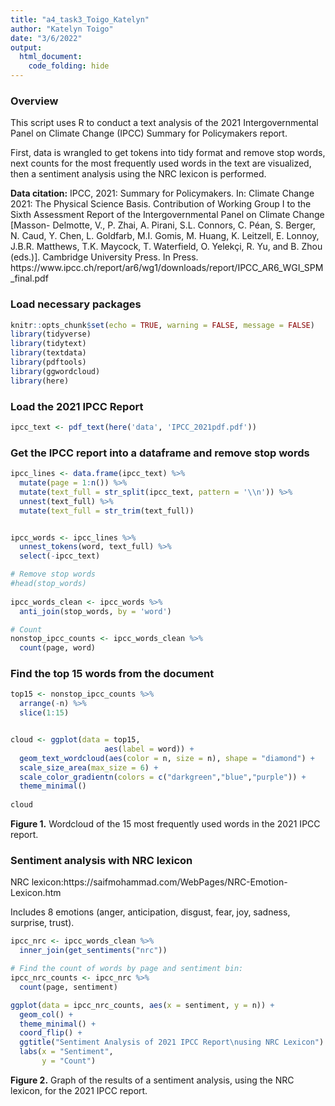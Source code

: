 ```yaml
---
title: "a4_task3_Toigo_Katelyn"
author: "Katelyn Toigo"
date: "3/6/2022"
output:
  html_document:
    code_folding: hide
---
```

### Overview
This script uses R to conduct a text analysis of the 2021 Intergovernmental Panel on Climate Change (IPCC) Summary for Policymakers report.

First, data is wrangled to get tokens into tidy format and remove stop words, next counts for the most frequently used words in the text are visualized, then a sentiment analysis using the NRC lexicon is performed.

**Data citation:** 
IPCC, 2021: Summary for Policymakers. In: Climate Change 2021: The Physical Science Basis. Contribution of Working Group I to the Sixth Assessment Report of the Intergovernmental Panel on Climate Change [Masson- Delmotte, V., P. Zhai, A. Pirani, S.L. Connors, C. Péan, S. Berger, N. Caud, Y. Chen, L. Goldfarb, M.I. Gomis, M. Huang, K. Leitzell, E. Lonnoy, J.B.R. Matthews, T.K. Maycock, T. Waterfield, O. Yelekçi, R. Yu, and B. Zhou (eds.)]. Cambridge University Press. In Press. https://www.ipcc.ch/report/ar6/wg1/downloads/report/IPCC_AR6_WGI_SPM_final.pdf

### Load necessary packages
```r
knitr::opts_chunk$set(echo = TRUE, warning = FALSE, message = FALSE)
library(tidyverse)
library(tidytext)
library(textdata)
library(pdftools)
library(ggwordcloud)
library(here)
```

### Load the 2021 IPCC Report
```r
ipcc_text <- pdf_text(here('data', 'IPCC_2021pdf.pdf'))
```

### Get the IPCC report into a dataframe and remove stop words
```r
ipcc_lines <- data.frame(ipcc_text) %>% 
  mutate(page = 1:n()) %>%
  mutate(text_full = str_split(ipcc_text, pattern = '\\n')) %>% 
  unnest(text_full) %>% 
  mutate(text_full = str_trim(text_full)) 


ipcc_words <- ipcc_lines %>% 
  unnest_tokens(word, text_full) %>% 
  select(-ipcc_text)

# Remove stop words
#head(stop_words)
 
ipcc_words_clean <- ipcc_words %>% 
  anti_join(stop_words, by = 'word')
```

```r
# Count
nonstop_ipcc_counts <- ipcc_words_clean %>% 
  count(page, word)
```

### Find the top 15 words from the document
```r
top15 <- nonstop_ipcc_counts %>% 
  arrange(-n) %>% 
  slice(1:15)


cloud <- ggplot(data = top15, 
                     aes(label = word)) +
  geom_text_wordcloud(aes(color = n, size = n), shape = "diamond") +
  scale_size_area(max_size = 6) +
  scale_color_gradientn(colors = c("darkgreen","blue","purple")) +
  theme_minimal()
 
cloud
```

**Figure 1.** Wordcloud of the 15 most frequently used words in the 2021 IPCC report.

### Sentiment analysis with NRC lexicon

NRC lexicon:https://saifmohammad.com/WebPages/NRC-Emotion-Lexicon.htm

Includes 8 emotions (anger, anticipation, disgust, fear, joy, sadness, surprise, trust).

```r
ipcc_nrc <- ipcc_words_clean %>% 
  inner_join(get_sentiments("nrc"))
```

```r
# Find the count of words by page and sentiment bin: 
ipcc_nrc_counts <- ipcc_nrc %>% 
  count(page, sentiment)

ggplot(data = ipcc_nrc_counts, aes(x = sentiment, y = n)) +
  geom_col() +
  theme_minimal() +
  coord_flip() + 
  ggtitle("Sentiment Analysis of 2021 IPCC Report\nusing NRC Lexicon") +
  labs(x = "Sentiment",
       y = "Count")
```

**Figure 2.** Graph of the results of a sentiment analysis, using the 
NRC lexicon, for the 2021 IPCC report.